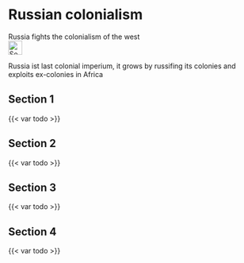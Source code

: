 # Russian colonialism {#sec-colonies-russia}

::: {.callout-caution title="Myth"}
Russia fights the colonialism of the west
[<br>![Search for topic in EUvsDisinfo](../all_common_img/EUvsDisinfo_400x240.jpg){height=2em}](https://euvsdisinfo.eu/disinformation-cases/?text=colonies%20russia&sort=relevance)
:::

::: {.callout-tip title="Truth"}
Russia ist last colonial imperium, it grows by russifing its colonies and exploits ex-colonies in Africa
:::

## Section 1

{{< var todo >}}

## Section 2

{{< var todo >}}

## Section 3

{{< var todo >}}

## Section 4

{{< var todo >}}


